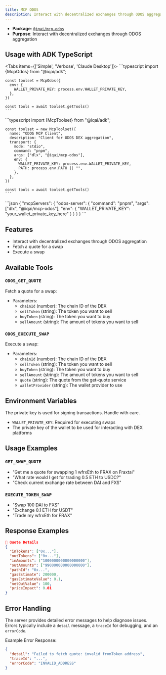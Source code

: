 ```yaml
---
title: MCP ODOS
description: Interact with decentralized exchanges through ODOS aggregation
---
```



- **Package**: [`@iqai/mcp-odos`](https://www.npmjs.com/package/@iqai/mcp-odos)
- **Purpose**: Interact with decentralized exchanges through ODOS aggregation

## Usage with ADK TypeScript

<Tabs items={['Simple', 'Verbose', 'Claude Desktop']}>
  <Tab value="Simple">
    ```typescript
    import {McpOdos} from "@iqai/adk";

    const toolset = McpOdos({
      env: {
        WALLET_PRIVATE_KEY: process.env.WALLET_PRIVATE_KEY,
      },
    })

    const tools = await toolset.getTools()
    ```
  </Tab>

  <Tab value="Verbose">
    ```typescript
    import {McpToolset} from "@iqai/adk";

    const toolset = new McpToolset({
      name: "ODOS MCP Client",
      description: "Client for ODOS DEX aggregation",
      transport: {
        mode: "stdio",
        command: "pnpm",
        args: ["dlx", "@iqai/mcp-odos"],
        env: {
          WALLET_PRIVATE_KEY: process.env.WALLET_PRIVATE_KEY,
          PATH: process.env.PATH || "",
        },
      },
    })

    const tools = await toolset.getTools()
    ```
  </Tab>

  <Tab value="Claude Desktop">
    ```json
    {
      "mcpServers": {
        "odos-server": {
          "command": "pnpm",
          "args": ["dlx", "@iqai/mcp-odos"],
          "env": {
            "WALLET_PRIVATE_KEY": "your_wallet_private_key_here"
          }
        }
      }
    }
    ```
  </Tab>
</Tabs>


## Features

- Interact with decentralized exchanges through ODOS aggregation
- Fetch a quote for a swap
- Execute a swap

## Available Tools

### `ODOS_GET_QUOTE`

Fetch a quote for a swap:

- Parameters:
  - `chainId` (number): The chain ID of the DEX
  - `sellToken` (string): The token you want to sell
  - `buyToken` (string): The token you want to buy
  - `sellAmount` (string): The amount of tokens you want to sell

### `ODOS_EXECUTE_SWAP`

Execute a swap:

- Parameters:
  - `chainId` (number): The chain ID of the DEX
  - `sellToken` (string): The token you want to sell
  - `buyToken` (string): The token you want to buy
  - `sellAmount` (string): The amount of tokens you want to sell
  - `quote` (string): The quote from the get-quote service
  - `walletProvider` (string): The wallet provider to use

## Environment Variables

<Callout type="warn" title="Security">
The private key is used for signing transactions. Handle with care.
</Callout>

- `WALLET_PRIVATE_KEY`: Required for executing swaps
- The private key of the wallet to be used for interacting with DEX platforms

## Usage Examples

### `GET_SWAP_QUOTE`

- "Get me a quote for swapping 1 wfrxEth to FRAX on Fraxtal"
- "What rate would I get for trading 0.5 ETH to USDC?"
- "Check current exchange rate between DAI and FXS"

### `EXECUTE_TOKEN_SWAP`

- "Swap 100 DAI to FXS"
- "Exchange 0.1 ETH for USDT"
- "Trade my wfrxEth for FRAX"

## Response Examples

```json
💱 Quote Details
{
  "inTokens": ["0x..."],
  "outTokens": ["0x..."],
  "inAmounts": ["1000000000000000000"],
  "outAmounts": ["990000000000000000"],
  "pathId": "0x...",
  "gasEstimate": 200000,
  "gasEstimateValue": 0.1,
  "netOutValue": 100,
  "priceImpact": 0.01
}
```

## Error Handling

The server provides detailed error messages to help diagnose issues. Errors typically include a `detail` message, a `traceId` for debugging, and an `errorCode`.

Example Error Response:

```json
{
  "detail": "Failed to fetch quote: invalid fromToken address",
  "traceId": "...",
  "errorCode": "INVALID_ADDRESS"
}
```
